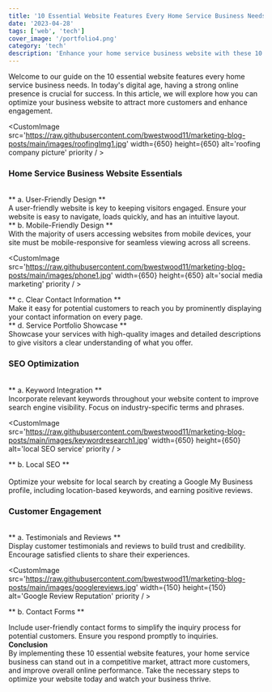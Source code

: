 ```yaml
---
title: '10 Essential Website Features Every Home Service Business Needs'
date: '2023-04-28'
tags: ['web', 'tech']
cover_image: '/portfolio4.png'
category: 'tech'
description: 'Enhance your home service business website with these 10 essential features. Improve user experience, boost SEO, and attract more customers.'
---
```


Welcome to our guide on the 10 essential website features every home service business needs. In today's digital age, having a strong online presence is crucial for success. In this article, we will explore how you can optimize your business website to attract more customers and enhance engagement.

<CustomImage src='https://raw.githubusercontent.com/bwestwood11/marketing-blog-posts/main/images/roofingImg1.jpg' width={650} height={650} alt='roofing company picture' priority / >

### Home Service Business Website Essentials
<br/>
** a. User-Friendly Design **
<br/>
A user-friendly website is key to keeping visitors engaged. Ensure your website is easy to navigate, loads quickly, and has an intuitive layout.
<br/>
** b. Mobile-Friendly Design **
<br />
With the majority of users accessing websites from mobile devices, your site must be mobile-responsive for seamless viewing across all screens.

<CustomImage src='https://raw.githubusercontent.com/bwestwood11/marketing-blog-posts/main/images/phone1.jpg' width={650} height={650} alt='social media marketing' priority / >

** c. Clear Contact Information ** 
<br />
Make it easy for potential customers to reach you by prominently displaying your contact information on every page.
<br />
** d. Service Portfolio Showcase **
<br />
Showcase your services with high-quality images and detailed descriptions to give visitors a clear understanding of what you offer.
<br />
### SEO Optimization
<br />
** a. Keyword Integration ** 
<br />
Incorporate relevant keywords throughout your website content to improve search engine visibility. Focus on industry-specific terms and phrases.

<CustomImage src='https://raw.githubusercontent.com/bwestwood11/marketing-blog-posts/main/images/keywordresearch1.jpg' width={650} height={650} alt='local SEO service' priority / >

** b. Local SEO **  
<br />
Optimize your website for local search by creating a Google My Business profile, including location-based keywords, and earning positive reviews.
<br />
### Customer Engagement
<br />
** a. Testimonials and Reviews **
<br />
Display customer testimonials and reviews to build trust and credibility. Encourage satisfied clients to share their experiences.

<CustomImage src='https://raw.githubusercontent.com/bwestwood11/marketing-blog-posts/main/images/googlereviews.jpg' width={150} height={150} alt='Google Review Reputation' priority / >

** b. Contact Forms **

Include user-friendly contact forms to simplify the inquiry process for potential customers. Ensure you respond promptly to inquiries.
<br />
**Conclusion**
<br />
By implementing these 10 essential website features, your home service business can stand out in a competitive market, attract more customers, and improve overall online performance. Take the necessary steps to optimize your website today and watch your business thrive.